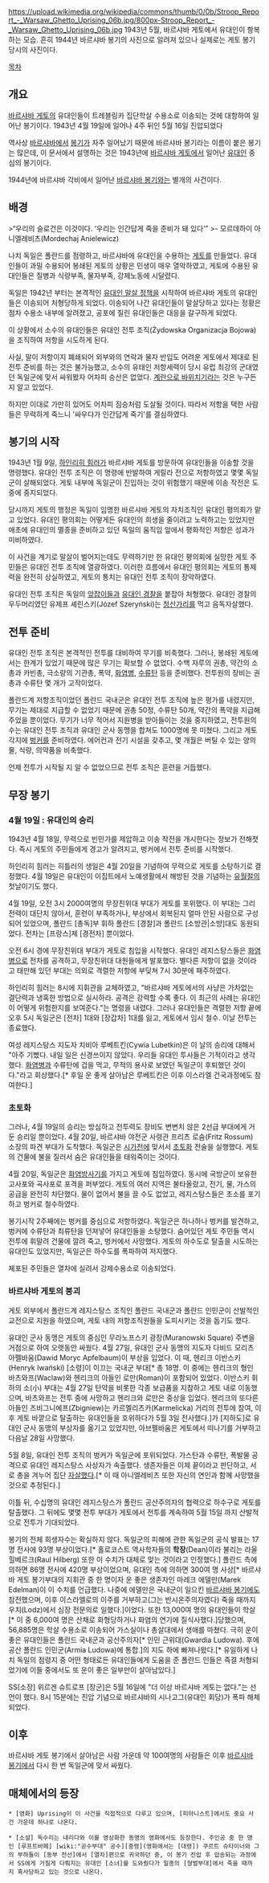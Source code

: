 https://upload.wikimedia.org/wikipedia/commons/thumb/0/0b/Stroop_Report_-_Warsaw_Ghetto_Uprising_06b.jpg/800px-Stroop_Report_-_Warsaw_Ghetto_Uprising_06b.jpg
1943년 5월, 바르샤바 게토에서 유대인이 항복하는 모습. 흔히 1944년 바르샤바 봉기의 사진으로 알려져 있으나 실제로는 게토 봉기 당시의 사진이다.

[[목차]]
== 개요 ==
[[바르샤바 게토]]의 유대인들이 트레블링카 집단학살 수용소로 이송되는 것에 대항하여 일어난 봉기이다. 1943년 4월 19일에 일어나 4주 뒤인 5월 16일 진압되었다

역사상 [[바르샤바]]에서 [[봉기]]가 자주 일어났기 때문에 바르샤바 봉기라는 이름이 붙은 봉기는 많은데, 이 문서에서 설명하는 것은 1943년에 [[바르샤바 게토]]에서 일어난 [[유대인]] 중심의 봉기이다.

1944년에 바르샤바 각비에서 일어난 [[바르샤바 봉기]]와는 별개의 사건이다.

== 배경 ==
>“우리의 슬로건은 이것이다. ‘우리는 인간답게 죽을 준비가 돼 있다’”
>- 모르데하이 아니엘레비츠(Mordechaj Anielewicz)

나치 독일은 폴란드를 점령하고, 바르샤바에 유대인을 수용하는 [[게토]]를 만들었다. 유대인들이 과밀 수용되어 봉쇄된 게토의 상황은 민생이 매우 열악하였고, 게토에 수용된 유대인들은 질병과 식량부족, 물자부족, 강제노동에 시달렸다.

독일은 1942년 부터는 본격적인 [[홀로코스트|유대인 말살 정책]]을 시작하여 바르샤바 게토의 유대인들은 이송되어 처형당하게 되었다. 이송되어 나간 유대인들이 말살당하고 있다는 정황은 점차 수용소 내부에 알려졌고, 공포에 질린 유대인들은 대응을 갈구하게 되었다.

이 상황에서 소수의 유대인들은 유대인 전투 조직(Żydowska Organizacja Bojowa)을 조직하여 저항을 시도하게 된다.

사실, 말이 저항이지 폐쇄되어 외부와의 연락과 물자 반입도 어려운 게토에서 제대로 된 전투 준비를 하는 것은 불가능했고, 소수의 유태인 저항세력이 당시 유럽 최강의 군대였던 독일군에 맞서 싸워봤자 어차피 승산은 없었다. [[계란으로 바위치기]]라는 것은 누구든지 알고 있었다.

하지만 이대로 가만히 있어도 어차피 짐승처럼 도살될 것이다. 따라서 저항을 택한 사람들은 무력하게 죽느니 '싸우다가 인간답게 죽기'를 결심하였다.

== 봉기의 시작 ==
1943년 1월 9일, [[하인리히 힘러]]가 바르샤바 게토를 방문하여 유대인들을 이송할 것을 명령했다. 유대인 전투 조직은 이 명령에 반발하여 게릴라 전으로 저항하였고 몇몇 독일군이 살해되었다. 게토 내부에 독일군이 진입하는 것이 위험했기 때문에 이송 작전은 도중에 중지되었다.

당시까지 게토의 행정은 독일이 임명한 바르샤바 게토의 자치조직인 유대인 평의회가 맡고 있었다. 유대인 평의회는 어떻게든 유대인의 희생을 줄이려고 노력하고는 있었지만 애초에 유대인의 멸종을 준비하고 있던 독일의 움직임 앞에서 평화적인 저항은 성과가 미비하였다.

이 사건을 계기로 말살이 벌어지는데도 무력하기만 한 유대인 평의회에 실망한 게토 주민들은 유대인 전투 조직에 열광하였다. 이러한 흐름에서 유대인 평의회는 게토의 통제력을 완전히 상실하였고, 게토의 통치는 유대인 전투 조직이 장악하였다.

유대인 전투 조직은 독일의 [[앞잡이]]들과 [[유대인 경찰]]을 붙잡아 처형했다. 유대인 경찰의 우두머리였던 유제프 셰린스키(Józef Szeryński)는 [[청산가리]]를 먹고 음독자살했다.
== 전투 준비 ==
유대인 전투 조직은 본격적인 전투를 대비하여 무기를 비축했다. 그러나, 봉쇄된 게토에서는 한계가 있었기 때문에 많은 무기는 확보할 수 없었다. 수백 자루의 권총, 약간의 소총과 카빈총, 극소량의 기관총, 폭약, [[화염병]], [[수류탄]] 등을 준비했다. 전투원의 장비는 권총과 수류탄 몇 개가 고작이었다.

폴란드계 저항조직이었던 폴란드 국내군은 유대인 전투 조직에 높은 평가를 내렸지만, 무기는 제대로 지급할 수 없었기 때문에 권총 50정, 수류탄 50개, 약간의 폭약을 지급해 주었을 뿐이었다. 무기가 너무 적어서 지원병을 받아들이는 것을 중지하였고, 전투원의 수는 유대인 전투 조직과 유대인 군사 동맹을 합쳐도 1000명에 못 미쳤다. 그리고 게토 각지에 [[벙커]]를 준비하였다. 에어컨과 전기 시설을 갖추고, 몇 개월은 버틸 수 있는 양의 물, 식량, 의약품을 비축했다.

언제 전투가 시작될 지 알 수 없었으므로 전투 조직은 훈련을 거듭했다.

== 무장 봉기 ==
=== 4월 19일 : 유대인의 승리 ===
1943년 4월 18일, 무력으로 빈민가를 제압하고 이송 작전을 개시한다는 정보가 전해졋다. 즉시 게토의 주민들에게 경고가 알려지고, 벙커에서 전투 준비를 시작했다.

하인리히 힘러는 히틀러의 생일은 4월 20일을 기념하여 무력으로 게토를 소탕하기로 결정했다. 4월 19일은 유대인이 이집트에서 노예생활에서 해방된 것을 기념하는 [[유월절]]의 첫날이기도 했다.

4월 19일, 오전 3시 2000여명의 무장친위대 부대가 게토를 포위했다. 이 부대는 그리 전력이 대단치 않아서, 훈련이 부족하거나, 부상에서 회복된지 얼마 안된 사람으로 구성되어 있었으며, 폴란드 [총독]부 휘하 폴란드 [경찰]과 폴란드 [소방관|소방]대도 동원되었다. 전차는 [프랑스]제 [경전차] 뿐이었다.

오전 6시 경에 무장친위대 부대가 게토로 침입을 시작했다. 유대인 레지스탕스들은 [[화염병]]으로 전차를 공격하고, 무장친위대 대원들에게 발포했다. 별다른 저항이 없을 것이라고 태만해 있던 부대는 의외로 격렬한 저항에 부딪쳐 7시 30분에 패주하였다.

하인리히 힘러는 8시에 지휘관을 교체하였고, "바르샤바 게토에서의 사냥은 가차없는 결단력과 냉혹한 방법으로 실시하라. 공격은 강력할 수록 좋다. 이 최근의 사례는 유대인이 어떻게 위험한지를 보여준다."는 명령을 내렸다. 그러나 유대인들은 격렬한 저항 끝에 오후 5시 독일군은 [전차] 1대와 [장갑차] 1대를 잃고, 게토에서 임시 철수. 이날 전투는 종료했다.

여성 레지스탕스 지도자 치비아 루베트킨(Cywia Lubetkin)은 이 날의 승리에 대해서 "아주 기뻤다. 내일 일은 신경쓰이지 않았다. 우리들 유대인 투사들은 기적이라고 생각했다. [[화염병]]과 수류탄에 겁을 먹고, 무적의 용사로 보였던 독일군이 후퇴했던 것이다."라고 회상했다.[* 후일 운 좋게 살아남은 루베트킨은 이후 이스라엘 건국과정에도 참여한다.]

=== 초토화 ===
그러나, 4월 19일의 승리는 방심하고 전투력도 장비도 변변치 않은 2선급 부대에게 거둔 승리일 뿐이었다. 4월 20일, 바르샤바 야전군 사령관 프리츠 로숨(Fritz Rossum) 소장의 파견 부대가 도착했다. 독일군은 [[시가전]]에 맞서서 [[초토화]] 전술을 실행했다. 게토의 건물에 불을 질러서 숨은 유대인들을 태워죽이는 것이다.

4월 20일, 독일군은 [[화염방사기]]를 가지고 게토에 침입하였다. 동시에 국방군이 보유한 고사포와 곡사포로 포격을 퍼부었다. 게토의 여러 지역은 불타올랐고, 전기, 물, 가스의 공급을 완전히 차단했다. 물이 없어서 불을 끌 수도 없었고, 레지스탕스들은 초소를 포기하고 벙커로 철수하였다.

봉기시작 2주째에는 벙커를 중심으로 저항하였다. 독일군은 하나하나 벙커를 발견하고, 벙커에 수류탄과 최류탄을 던져넣어 유대인들을 소탕했다. 숨어있던 게토 주민들 역시 전투에 휘말려 건물에 깔려 죽고, 벙커에서 사망했다. 게토의 하수도로 탈출을 시도하는 유대인도 있었지만, 독일군은 하수도를 폭파하여 저지했다.

체포된 주민들은 열차에 실려서 강제수용소로 이송되었다.


=== 바르샤바 게토의 붕괴 ===
게토 외부에서 폴란드계 레지스탕스 조직인 폴란드 국내군과 폴란드 인민군이 산발적인 교전으로 지원을 하였으며, 게토 내의 저항조직원들을 도피시키는 것을 돕기도 했다.

유대인 군사 동맹은 게토의 중심인 무라노프스키 광장(Muranowski Square) 주변을 거점으로 하여 오랫동안 싸웠다. 4월 27일, 유대인 군사 동맹의 지도자 다비드 모리츠 아펠바움(Dawid Moryc Apfelbaum)이 부상을 입었다. 이 때, 헨리크 이반스키(Henryk Iwański) [소령]이 이끄는 국내군 부대[* 총 18명. 이 중에는 헨리크의 형인 바츠와프(Waclaw)와 헨리크의 아들인 로만(Roman)이 포함되어 있었다. 이반스키 휘하의 소(小) 부대는 4월 27일 탄약을 비롯한 각종 보급품을 지참하고 게토 내로 이동했으며, 바츠와프는 전투 중에 사망하고 헨리크와 로만은 중상을 입었다. 헨리크의 또다른 아들인 즈비그니에프(Zbigniew)는 카르멜리츠카(Karmelicka) 거리의 전투에 참여, 이후 게토 바깥으로 탈출하는 유대인들을 호위하다가 5월 3일 전사했다.]가 [지하도]로 유대인 군사 동맹의 부상자를 옮기고 있었지만, 아브펠바움은 게토에서 떠나기를 거부하고 다음날 28일 사망했다.

5월 8일, 유대인 전투 조직의 벙커가 독일군에 포위되었다. 가스탄과 수류탄, 폭발물 공격으로 유대인 레지스탕스 사상자가 속출했다. 생존자들은 이제 끝이라고 판단하고, 서로 총을 겨누어 집단 [[자살]]했다.[* 이 때 아니엘레비츠 또한 자신의 연인과 함께 사망했을 것으로 추정된다.]

이틀 뒤, 수십명의 유대인 레지스탕스가 폴란드 공산주의자의 협력으로 하수구로 게토를 탈출했다. 그 뒤에도 몇몇 전투 부대가 게토에서 전투를 계속하여 5월 15일 까지 산발적으로 전투가 기대되었다.

봉기의 전체 희생자수는 확실하지 않다. 독일군의 피해에 관한 독일군의 공식 발표는 17명 전사에 93명 부상이었다.[* 홀로코스트 역사학자들의 '''학장'''(Dean)이라 불리는 라울 힐베르크(Raul Hilberg) 또한 이 수치가 대체로 맞는 것이라고 인정했다.] 폴란드 측에 의하면 86명 전사에 420명 부상이었으며, 유대인 측에 의하면 300여 명 사상[* 바르샤바 게토 봉기부대의 지휘관 중 한 명이자 운 좋은 생존자인 마레크 에델만(Marek Edelman)이 이 수치를 언급했다. 나중에 에델만은 국내군이 일으킨 [[바르샤바 봉기]]에도 참전했으며, 이후 이스라엘로의 이주를 거부하고(그는 반시온주의자였다) 죽을 때까지 우치(Lodz)에서 심장 전문의로 일했다.]이었다. 또한 13,000여 명의 유대인들이 학살[* 이 중 6,000여 명은 산채로 화형당하거나 화염의 연기에 질식사했다.]당했으며, 56,885명은 학살 수용소로 이송되어 가스실이나 총살대에서 생애를 마쳤다. 극히 운이 좋은 유대인들은 폴란드 국내군과 공산주의자[* 인민 근위대(Gwardia Ludowa). 후에 공산 폴란드 인민군(Armia Ludowa)에 통합.]의 지도 하에 빠져나왔다.[* 유일하게 나치 독일의 점령지 중 어떤 형태로든 유대인들에게 도움을 준 폴란드 인들은 즉결 처형되었기에 이들 중에서도 또 운이 좋은 일부만이 살아남있다.]

SS[소장] 위르겐 슈트로프 [장군]은 5월 16일에 "더 이상 바르샤바 게토는 없다."는 선언이 했다. 8시 15분에는 진압 기념으로 바르샤바의 시나고그(유대인 회당)가 폭파 해체되었다.

== 이후 ==
바르샤바 게토 봉기에서 살아남은 사람 가운데 약 100여명의 사람들은 이후 [[바르샤바 봉기]]에서 다시 한 번 독일군에 맞서 싸웠다.


== 매체에서의 등장 ==
 * [영화] Uprising이 이 사건을 직접적으로 다루고 있으며, [피아니스트]에서도 중요 사건 가운데 하나로 나온다.

 * [소설] 독수리는 내리다와 이를 영상화한 동명의 영화에서도 등장한다. 주인공 중 한 명인 [루프트바페] [wiki:"공수부대" 공수][중령](영화에서는 [대령]) 쿠르트 슈타이너와 그의 부하들이 [동부 전선]에서 [열차]편으로 귀국하던 중, 이 봉기 진압 후 압송되는 과정에서 SS에게 거칠게 다뤄지는 유대인 [소녀]를 도와줬다가 일종의 [형벌부대]에서 죽을 때까지 혹사당하고 있는 것으로 나온다.

